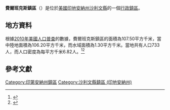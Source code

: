 {{noteTA
|G1=USState
|G2=地名
|G3=Unit
}}
{{Infobox settlement
|official_name            = 費爾班克斯鎮區
|native_name = Fairbanks Township
|settlement_type          = [[行政鎮區|行政鎮區]]
|image_skyline            = 
|imagesize                = 
|image_map                = Map highlighting Fairbanks Township, Sullivan County, Indiana.svg
|mapsize                  = 250px
|pushpin_map  =USA Indiana
|pushpin_label = 費爾班克斯鎮區
|pushpin_label_position   = top
|pushpin_map_caption      = 費爾班克斯鎮區在印地安納州的位置
|subdivision_type         = [[世界政區索引|國家]]
|subdivision_type1        = [[美国州份|州份]]
|subdivision_type2        = [[印地安納州行政区划|縣]]
|subdivision_name         = [[美国|美国]]
|subdivision_name1        = [[印地安納州|印地安納州]]
|subdivision_name2        = [[沙利文縣_(印地安納州)|沙利文縣]]
|elevation_ft             = 561
|elevation_m              = 171
|timezone                 = [[北美东部時區|北美东部時區]]
|area_total_km2           = 107.50
|area_land_km2            = 106.20
|area_water_km2           = 1.30
|area_total_sq_mi         = 
|area_land_sq_mi          = 
|area_water_sq_mi         = 
|population_as_of         = [[2010年美國人口普查|2010]]
|population_footnotes     = 
|population_total         = 733
|population_density_km2   = auto
|population_density_sq_mi = auto
|utc_offset               = -5
|coordinates              = {{coord|39|12|36|N|87|31|50|W|type:city_region:US-AL_source:GNS-enwiki|display=inline,title}}
| coor_pinpoint           = 
| coordinates_footnotes   = 
|timezone_DST             = EDT
|utc_offset_DST           = -4
|postal_code_type         = [[美國郵區編號|郵區編號]]
|postal_code              = 47849, 47850, 47861, 47879
|area_code                = {{link-en|电话区号812|Area code 812|812}}
|blank_name = [[地名信息系统|GNIS ID]]
|blank_info = 453283
}}
'''費爾班克斯鎮區'''（{{lang-en|Fairbanks Township}}）是位於[[美國|美國]][[印地安納州|印地安納州]][[沙利文縣_(印地安納州)|沙利文縣]]的一個[[行政鎮區|行政鎮區]]。

== 地方資料 ==
根據[[2010年美國人口普查|2010年美國人口普查]]的數據，費爾班克斯鎮區的面積為107.50平方千米，當中陸地面積為106.20平方千米，而水域面積為1.30平方千米。當地共有人口733人，而人口密度為每平方千米6.82人。<ref name="GR8">{{cite web|url=http://factfinder2.census.gov|publisher=[[美国人口调查局|美国人口调查局]]|accessdate=2011-05-14|title=American FactFinder|archive-date=2013-09-11|archive-url=https://web.archive.org/web/20130911234518/http://factfinder2.census.gov/|dead-url=no}}</ref><ref>{{cite web|url=https://www.citypopulation.de/en/usa/indiana/admin/|title=USA: Indiana (Counties and Townships) - City Population|access-date=2020-08-23|archive-date=2020-04-22|archive-url=https://web.archive.org/web/20200422090607/https://www.citypopulation.de/en/usa/indiana/admin/|dead-url=no}}</ref>

== 參考文獻 ==
{{reflist}}

{{沙利文縣 (印地安納州)}}

{{DEFAULTSORT:Fairbanks Township}}
[[Category:印第安納州鎮區|Category:印第安納州鎮區]]
[[Category:沙利文縣鎮區_(印地安納州)|Category:沙利文縣鎮區 (印地安納州)]]

{{Indiana-geo-stub}}